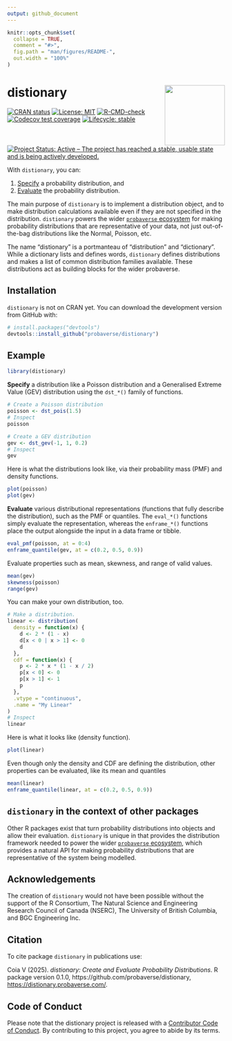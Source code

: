 ```yaml
---
output: github_document
---
```


<!-- README.md is generated from README.Rmd. Please edit that file -->

```r
knitr::opts_chunk$set(
  collapse = TRUE,
  comment = "#>",
  fig.path = "man/figures/README-",
  out.width = "100%"
)
```

# distionary <img src='man/figures/logo.png' align="right" height="139" />

<!-- badges: start -->
[![CRAN status](https://www.r-pkg.org/badges/version/distionary)](https://CRAN.R-project.org/package=distionary)
[![License: MIT](https://img.shields.io/badge/license-MIT-blue.svg)](https://cran.r-project.org/web/licenses/MIT)
[![R-CMD-check](https://github.com/probaverse/distionary/actions/workflows/R-CMD-check.yaml/badge.svg)](https://github.com/probaverse/distionary/actions/workflows/R-CMD-check.yaml)
[![Codecov test coverage](https://codecov.io/gh/probaverse/distionary/graph/badge.svg)](https://app.codecov.io/gh/probaverse/distionary)
[![Lifecycle: stable](https://img.shields.io/badge/lifecycle-stable-brightgreen.svg)](https://lifecycle.r-lib.org/articles/stages.html#stable)
[![Project Status: Active – The project has reached a stable, usable state and is being actively developed.](https://www.repostatus.org/badges/latest/active.svg)](https://www.repostatus.org/#active)
<!-- badges: end -->

With `distionary`, you can:

1. [Specify](https://distionary.probaverse.com/articles/specify) a probability distribution, and
2. [Evaluate](https://distionary.probaverse.com/articles/evaluate) the probability distribution.

The main purpose of `distionary` is to implement a distribution object, and to make distribution calculations available even if they are not specified in the distribution. `distionary` powers the wider [`probaverse` ecosystem](https://probaverse.com) for making probability distributions that are representative of your data, not just out-of-the-bag distributions like the Normal, Poisson, etc.

The name "distionary" is a portmanteau of "distribution" and "dictionary". While a dictionary lists and defines words, `distionary` defines distributions and makes a list of common distribution families available. These distributions act as building blocks for the wider probaverse.

## Installation

`distionary` is not on CRAN yet. You can download the development version from GitHub with:

``` r
# install.packages("devtools")
devtools::install_github("probaverse/distionary")
```

## Example

```r
library(distionary)
```

**Specify** a distribution like a Poisson distribution and a Generalised Extreme Value (GEV) distribution using the `dst_*()` family of functions.

```r
# Create a Poisson distribution
poisson <- dst_pois(1.5)
# Inspect
poisson
```

```r
# Create a GEV distribution
gev <- dst_gev(-1, 1, 0.2)
# Inspect
gev
```

Here is what the distributions look like, via their probability mass (PMF) and density functions.

```r
plot(poisson)
plot(gev)
```

**Evaluate** various distributional representations (functions that fully describe the distribution), such as the PMF or quantiles. The `eval_*()` functions simply evaluate the representation, whereas the `enframe_*()` functions place the output alongside the input in a data frame or tibble.

```r
eval_pmf(poisson, at = 0:4)
enframe_quantile(gev, at = c(0.2, 0.5, 0.9))
```

Evaluate properties such as mean, skewness, and range of valid values.

```r
mean(gev)
skewness(poisson)
range(gev)
```

You can make your own distribution, too. 

```r
# Make a distribution.
linear <- distribution(
  density = function(x) {
    d <- 2 * (1 - x)
    d[x < 0 | x > 1] <- 0
    d
  },
  cdf = function(x) {
    p <- 2 * x * (1 - x / 2)
    p[x < 0] <- 0
    p[x > 1] <- 1
    p
  },
  .vtype = "continuous",
  .name = "My Linear"
)
# Inspect
linear
```

Here is what it looks like (density function).

```r
plot(linear)
```

Even though only the density and CDF are defining the distribution, other properties can be evaluated, like its mean and quantiles

```r
mean(linear)
enframe_quantile(linear, at = c(0.2, 0.5, 0.9))
```

## `distionary` in the context of other packages

Other R packages exist that turn probability distributions into objects and allow their evaluation. `distionary` is unique in that provides the distribution framework needed to power the wider [`probaverse` ecosystem](https://probaverse.com), which provides a natural API for making probability distributions that are representative of the system being modelled.

## Acknowledgements

The creation of `distionary` would not have been possible without the support of the R Consortium, The Natural Science and Engineering Research Council of Canada (NSERC), The University of British Columbia, and BGC Engineering Inc.

## Citation

To cite package `distionary` in publications use:

  Coia V (2025). _distionary: Create and Evaluate Probability Distributions_. R
  package version 0.1.0, https://github.com/probaverse/distionary,
  <https://distionary.probaverse.com/>.

## Code of Conduct

Please note that the distionary project is released with a [Contributor Code of Conduct](https://contributor-covenant.org/version/2/0/CODE_OF_CONDUCT.html). By contributing to this project, you agree to abide by its terms.
